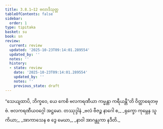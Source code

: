 ```yaml
---
title: 3.8.1–12 ဗလာဒိသုတ္တ
tableOfContents: false
sidebar:
  order: 1
type: tipitaka
basket: su
book: sn
review:
  current: review
  updated: '2025-10-23T09:14:01.289554'
  updated_by: ''
  notes: ''
  history:
  - state: review
    date: '2025-10-23T09:14:01.289554'
    updated_by: ''
    notes: ''
    previous_state: draft
---
```



<ReviewStatus review={frontmatter.review} showDetails={true} />

<HypothesisAnnotation frontmatter={frontmatter} />

<DynamicBreadcrumb />

<Division number="439–450" book="sn" e="ch" v="18" p="342">

<Paragraph number="984" book="sn">
“သေယျထာပိ, ဘိက္ခဝေ, ယေ ကေစိ ဗလကရဏီယာ ကမ္မန္တာ ကရီယန္တီ”တိ ဝိတ္ထာရေတဗ္ဗံ.

</Paragraph>
</Division>

<Paragraph number="985" type="center" book="sn">
ဗလကရဏီယဝဂ္ဂေါ အဋ္ဌမော.



</Paragraph>

<Paragraph number="986" type="center" book="sn">
တဿုဒ္ဒါနံ


</Paragraph>

<Paragraph number="987" type="verses" book="sn">
_ဗလံ ဗီဇဉ္စ နာဂေါ စ,_  
_ရုက္ခော ကုမ္ဘေန သူကိယာ;_  
_အာကာသေန စ ဒွေ မေဃာ,_  
_နာဝါ အာဂန္တုကာ နဒီတိ._
</Paragraph>
